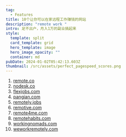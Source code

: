 ```yaml
---
tag:
  - Features
title: 10个让你可以在家远程工作赚钱的网站
description: "remote work "
intro: 足不出户，月入1万的副业搞起来
style:
  template: split
  card_template: grid
  hero_template: image
  hero_image_opacity: ""
  container: md
pubDate: 2024-01-02T05:42:13.603Z
thumbnail: /src/assets/perfect_pagespeed_scores.png
---
```

1. [remote.co](remote.co)
1. [nodesk.co](nodesk.co)
1. [flexjobs.com](flexjobs.com)
1. [pangian.com](pangian.com)
1. [remotely.jobs](remotely.jobs)
1. [remotive.com](remotive.com)
1. [remote4me.com](remote4me.com)
1. [remotehabits.com](remotehabits.com)
1. [workingnomads.com](workingnomads.com)
1. [weworkremotely.com](weworkremotely.com)




